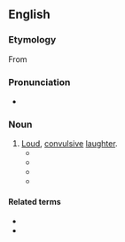 ==English==

===Etymology===
From {{suffix|en|cachinnate|ion}}

===Pronunciation===
* {{IPA|en|/kakɪˈneɪʃ(ə)n/}}

===Noun===
{{en-noun|~}}

# [[loud|Loud]], [[convulsive]] [[laughter]].
#* {{quote-book|en|year=1842|author={{w|Letitia Elizabeth Landon}}|title=Lady Anne Granard|volume=3|page=116|text=Mr. Palmer had a keen perception of the ludicrous; he was naturally a humourist, which was indicated by a peculiar twinkle of the eye-lid at those times when he determined to repress a hearty '''cachinnation''', and pursue the subject that tickled him to its utmost.}}
#* {{quote-text|en|year=1912|author={{w|Ambrose Bierce}}|chapter=For Brevity and Clarity|title=The Collected Works of Ambrose Bierce|volume=11|pages=386–387|pageurl=https://archive.org/details/collectedworksa10biergoog/page/n376/mode/2up|passage=While reforming the language I crave leave to introduce an improvement of punctuation—the snigger point, or note of '''cachinnation'''. It is written thus ‿ and represents, as early as may be, a smiling mouth.}}
#* {{quote-text|en|year=1920|author={{w|Peter B. Kyne}}|title=The Understanding Heart|chapter=V|passage=His shrill, mirthless '''cachinnation''' followed Monica as she headed up-hill.}}
#* {{quote-text|en|year=1928|author={{w|H. P. Lovecraft}}|title=[[s:The Dunwich Horror|The Dunwich Horror]]|passage=After midnight their shrill notes burst into a kind of pandemoniac '''cachinnation''' which filled all the countryside, and not until dawn did they finally quiet down.}}

====Related terms====
* {{l|en|cachinnator}}
* {{l|en|cachinnatory}}